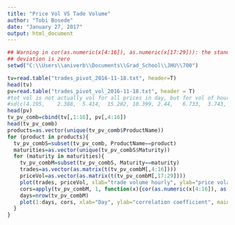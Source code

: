 ```yaml
---
title: "Price Vol VS Tade Volume"
author: "Tobi Bosede"
date: "January 27, 2017"
output: html_document
---
```

```r
## Warning in cor(as.numeric(x[4:16]), as.numeric(x[17:29])): the standard
## deviation is zero
setwd("C:\\Users\\aniverb\\Documents\\Grad_School\\JHU\\700")

tv=read.table("trades_pivot_2016-11-18.txt", header=T) 
head(tv)
pv=read.table("trades_pivot_vol_2016-11-18.txt", header = T)
#tot vol is not actually vol for all prices in day, but for vol of hourly vol/sd
#sd(c(4.195,	2.388,	5.414,	15.202,	10.399,	2.44,	6.733,	3.743,	4.343,	1.836,	5.19,	0.0,	0.0)) #4.2
head(pv) 
tv_pv_comb=cbind(tv[,1:16], pv[,4:16])
head(tv_pv_comb)
products=as.vector(unique(tv_pv_comb$ProductName))
for (product in products){
  tv_pv_combS=subset(tv_pv_comb, ProductName==product)
  maturities=as.vector(unique(tv_pv_combS$Maturity))
  for (maturity in maturities){
    tv_pv_combM=subset(tv_pv_combS, Maturity==maturity)
    trades=as.vector(as.matrix(t(tv_pv_combM[,4:16])))
    priceVol=as.vector(as.matrix(t(tv_pv_combM[,17:29])))
    plot(trades, priceVol, xlab="trade volume hourly", ylab="price volatility hourly", main=paste(product, "Maturity:", maturity), pch=20) #can't do yet for daily b/c of TotVol issue
    cors=apply(tv_pv_combM, 1, function(x){cor(as.numeric(x[4:16]), as.numeric(x[17:29]))})
    days=nrow(tv_pv_combM)
    plot(1:days, cors, xlab="Day", ylab="correlation coefficient", main=paste(product, "Maturity:", maturity)) 
  }
}

```


```r
```